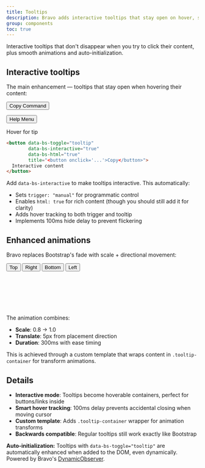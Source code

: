 ```yaml
---
title: Tooltips
description: Bravo adds interactive tooltips that stay open on hover, smooth directional animations, and automatic initialization to Bootstrap's tooltips.
group: components
toc: true
---
```


Interactive tooltips that don't disappear when you try to click their content, plus smooth animations and auto-initialization.

## Interactive tooltips

The main enhancement — tooltips that stay open when hovering their content:

<div class="bd-example mb-3">
  <button type="button" 
          class="btn btn-primary me-2"
          data-bs-toggle="tooltip"
          data-bs-interactive="true"
          data-bs-html="true"
          data-bs-placement="top"
          title="<div class='text-center'><button class='btn btn-sm btn-success me-2' onclick='navigator.clipboard.writeText(&quot;npm install bravo&quot;); this.textContent=&quot;✓ Copied&quot;'>Copy</button><code>npm install bravo</code></div>">
    Copy Command
  </button>
  
  <button type="button"
          class="btn btn-secondary me-2"  
          data-bs-toggle="tooltip"
          data-bs-interactive="true"
          data-bs-html="true"
          title="<div><strong>Need help?</strong><br><a href='#docs' class='text-info'>View docs</a> • <a href='#support' class='text-info'>Contact support</a></div>">
    Help Menu
  </button>
  
  <span class="badge bg-info"
        data-bs-toggle="tooltip"
        data-bs-interactive="true"
        data-bs-html="true"
        data-bs-placement="right"
        title="<div class='small'><strong>Pro tip:</strong><br>You can select and copy this text!</div>">
    Hover for tip
  </span>
</div>

```html
<button data-bs-toggle="tooltip"
        data-bs-interactive="true"
        data-bs-html="true"
        title="<button onclick='...'>Copy</button>">
  Interactive content
</button>
```

Add `data-bs-interactive` to make tooltips interactive. This automatically:
- Sets `trigger: "manual"` for programmatic control
- Enables `html: true` for rich content (though you should still add it for clarity)
- Adds hover tracking to both trigger and tooltip
- Implements 100ms hide delay to prevent flickering

## Enhanced animations

Bravo replaces Bootstrap's fade with scale + directional movement:

<div class="bd-example mb-3">
  <div class="d-flex justify-content-center gap-2 align-items-center" style="height: 120px;">
    <button type="button" class="btn btn-outline-secondary" data-bs-toggle="tooltip" data-bs-placement="top" title="Scales up from bottom">Top</button>
    <button type="button" class="btn btn-outline-secondary" data-bs-toggle="tooltip" data-bs-placement="right" title="Scales in from left">Right</button>
    <button type="button" class="btn btn-outline-secondary" data-bs-toggle="tooltip" data-bs-placement="bottom" title="Scales up from top">Bottom</button>
    <button type="button" class="btn btn-outline-secondary" data-bs-toggle="tooltip" data-bs-placement="left" title="Scales in from right">Left</button>
  </div>
</div>

The animation combines:
- **Scale**: 0.8 → 1.0
- **Translate**: 5px from placement direction
- **Duration**: 300ms with ease timing

This is achieved through a custom template that wraps content in `.tooltip-container` for transform animations.

## Details

* **Interactive mode**: Tooltips become hoverable containers, perfect for buttons/links inside
* **Smart hover tracking**: 100ms delay prevents accidental closing when moving cursor
* **Custom template**: Adds `.tooltip-container` wrapper for animation transforms
* **Backwards compatible**: Regular tooltips still work exactly like Bootstrap

<div class="alert alert-info mt-4">
  <strong>Auto-initialization:</strong> Tooltips with <code>data-bs-toggle="tooltip"</code> are automatically enhanced when added to the DOM, even dynamically. Powered by Bravo's <a href="[[docsref:/javascript/dynamic-observer/]]">DynamicObserver</a>.
</div>